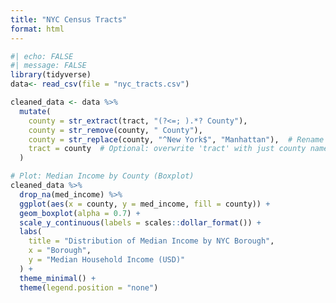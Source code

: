 ```yaml
---
title: "NYC Census Tracts"
format: html
---
```


```r
#| echo: FALSE
#| message: FALSE
library(tidyverse)
data<- read_csv(file = "nyc_tracts.csv")

cleaned_data <- data %>%
  mutate(
    county = str_extract(tract, "(?<=; ).*? County"),
    county = str_remove(county, " County"),
    county = str_replace(county, "^New York$", "Manhattan"),  # Rename
    tract = county  # Optional: overwrite 'tract' with just county name
  )

# Plot: Median Income by County (Boxplot)
cleaned_data %>%
  drop_na(med_income) %>%
  ggplot(aes(x = county, y = med_income, fill = county)) +
  geom_boxplot(alpha = 0.7) +
  scale_y_continuous(labels = scales::dollar_format()) +
  labs(
    title = "Distribution of Median Income by NYC Borough",
    x = "Borough",
    y = "Median Household Income (USD)"
  ) +
  theme_minimal() +
  theme(legend.position = "none")

```
